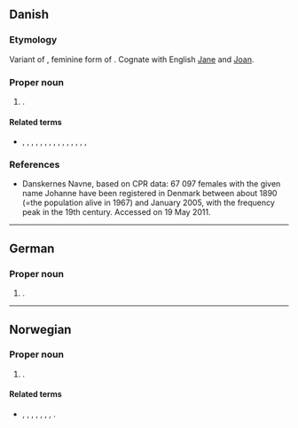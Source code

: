==Danish==

===Etymology===
Variant of {{m|da|Johanna}}, feminine form of {{m|da|Johannes}}. Cognate with English [[Jane]] and [[Joan]].

===Proper noun===
{{head|da|proper noun}}

# {{given name|da|female}}.

====Related terms====
* {{l|da|Hanna}}, {{l|da|Hanne}}, {{l|da|Hansine}}, {{l|da|Jane}}, {{l|da|Janne}}, {{l|da|Janni}}, {{l|da|Jannie}}, {{l|da|Jeanett}}, {{l|da|Jeanette}}, {{l|da|Jeannette}}, {{l|da|Jenny}}, {{l|da|Jensine}}, {{l|da|Joan}}, {{l|da|Johanna}}, {{l|da|Jonna}}, {{l|da|Sine}}

===References===
* [http://www.danskernesnavne.navneforskning.ku.dk/ ] Danskernes Navne, based on CPR data: 67 097 females with the given name Johanne have been registered in Denmark between about 1890 (=the population alive in 1967) and January 2005, with the frequency peak in the 19th century. Accessed on 19 May 2011.

----

==German==

===Proper noun===
{{head|de|proper noun}}

# {{given name|de|female|var=Johanna}}.

----

==Norwegian==

===Proper noun===
{{head|no|proper noun}}

# {{given name|no|female|m=Johannes|eq=Jane}}.

====Related terms====
* {{l|no|Hanna}}, {{l|no|Hanne}}, {{l|no|Jane}}, {{l|no|Janne}}, {{l|no|Jannike}}, {{l|no|Jeanette}}, {{l|no|Jenny}}, {{l|no|Johanna}}.